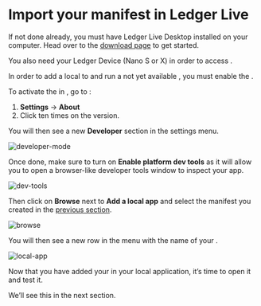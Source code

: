 
# Import your manifest in Ledger Live

If not done already, you must have Ledger Live Desktop installed on your computer. Head over to the [download page](https://www.ledger.com/ledger-live/download) to get started.

You also need your Ledger Device (Nano S or X) in order to access <Glossary word="Ledger Live"></Glossary>.

In order to add a local <Glossary word="manifest"></Glossary> to <Glossary word="Ledger Live"></Glossary> and run a not yet available <Glossary word="Live App"></Glossary>, you must enable the <Glossary word="Developer mode"></Glossary>.

To activate the <Glossary word="Developer mode"></Glossary> in <Glossary word="Ledger Live"></Glossary>, go to :

1. **Settings** -> **About**
2. Click ten times on the <Glossary word="Ledger Live"></Glossary> version.

You will then see a new **Developer** section in the settings menu.

![developer-mode](./assets/3-1-developer-mode.png)

Once done, make sure to turn on **Enable platform dev tools** as it will allow you to open a browser-like developer tools window to inspect your app.

![dev-tools](./assets/3-2-dev-tools.png)

Then click on **Browse** next to **Add a local app** and select the manifest you created in the [previous section](./manifest.mdx).

![browse](./assets/3-3-browse.png)

You will then see a new row in the menu with the name of your <Glossary word="Live App"></Glossary>.

![local-app](./assets/3-4-local-app.png)

Now that you have added your <Glossary word="Live App"></Glossary> in your local <Glossary word="Ledger Live"></Glossary> application, it’s time to open it and test it.

We’ll see this in the next section.
